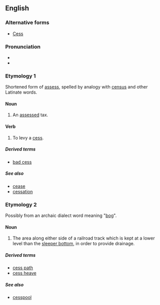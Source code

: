 ==English==

===Alternative forms===
*[[Cess]]

===Pronunciation===

*{{IPA|sɛs}}
*{{rhymes|ɛs}}

===Etymology 1===

Shortened form of [[assess]], spelled by analogy with [[census]] and other Latinate words.

====Noun====
{{en-noun|es}}
{{wikipedia}}

# {{context|UK|Ireland}} An [[assess]]ed tax.

====Verb====
{{en-verb|cesses|cessing|cessed}}

# {{context|UK|Ireland}} To levy a [[#Noun|cess]].

=====Derived terms=====
*[[bad cess]]

=====See also=====
*[[cease]]
*[[cessation]]

===Etymology 2===

Possibly from an archaic dialect word meaning "[[bog]]".

====Noun====
{{en-noun|es}}

# {{railroading}}  The area along either side of a railroad track which is kept at a lower level than the [[sleeper bottom]], in order to provide drainage.

=====Derived terms=====
*[[cess path]]
*[[cess heave]]

=====See also=====
*[[cesspool]]